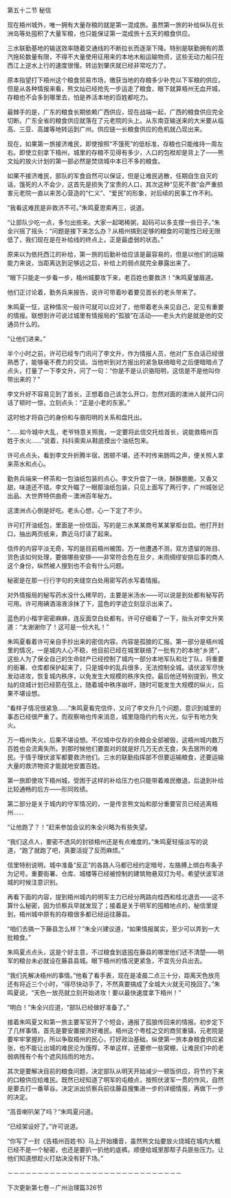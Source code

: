 

第五十二节 秘信

现在梧州城外，唯一拥有大量存粮的就是第一混成旅。虽然第一旅的补给纵队在长洲岛等处囤积了大量军粮，也只能保证第一混成旅十五天的粮食供应。

三水联勤基地的输送效率随着交通线的不断拉长而逐渐下降。特别是联勤拥有的蒸汽拖轮数量有限，不得不大量使用征用来的本地木船运输物资，这些无动力船只在西江上逆水上行的速度很慢。转运到肇庆就已经非常吃力了。

原本指望打下梧州这个粮食贸易市场，缴获当地的存粮多少补充以下军粮的供应，但是从各种情报来看，熊文灿已经抢先一步运走了粮食，眼下就算梧州无血开城，存粮也不会多到哪里去，怕是养活本地的百姓都吃力。

最棘手的是，广东的粮食长期依赖广西供应，现在战端一起，广西的粮食供应完全切断。广东全省的粮食供应就落在了元老院的头上。从东南亚输送来的大米要从临高、三亚、高雄等地转运到广州。供应链一长粮食供应的危机就凸现出来。

现在，如果第一旅接济难民，即使按照“不饿死”的低标准，存粮也只能维持一周左右。即使立刻拿下梧州，城里的存粮不见得有多少，人口的包袱却是背上了――熊文灿的放火计划的第一部必然是焚烧城中本已不多的粮食。

如果不接济难民，部队的军食自然可以保证，但是让难民逃散，任期自生自灭的话，饿死的人不会少，这首先是损失了宝贵的人口，其次这种“见死不救”会严重损害元老院一直以来苦心营造的“仁义”、“爱民”的形象，对后续的民事工作不利。

“我看这难民是非救济不可。”朱鸣夏思索再三，说道。

“让部队少吃一点，多匀出些来。大家一起喝稀粥，起码可以多支撑一些日子。”朱全兴摇了摇头：“问题是接下来怎么办？从梧州搞到足够的粮食的可能性已经无限低了，我们现在是在补给线的终点上，正是最虚弱的状态。”

原来以为依托西江的补给，第一旅的后勤补给应该是最容易的，但是以他们的运输能力来说，当距离达到足够远之后，补给上的弱点就完全暴露出来了。

“眼下只能走一步看一步，梧州城要攻下来，老百姓也要救济！”朱鸣夏皱眉道。

他们正讨论着，勤务兵来报告，说许可带着吵着要见首长的老头带来了。

朱鸣夏一怔，这种情况一般许可就可以应对了，他带着老头来见自己，足见有重要的情报。联想到许可说过城里有情报局的“孤狼”在活动――老头大约是就是他的交通员什么的。

“让他们进来。”

半个小时之前，许可已经专门讯问了李文升，作为情报人员，他对广东白话已经很熟悉了，能够毫不费力的交谈。当他听到对方报出的紧急联络暗号之后便暗暗点了点头，打量了一下李文升，问了一句：“你是不是认识骆阳明，这信是不是他叫你带出来的？”

李文升好不容易见到了首长，正想着自己该怎么开口，忽然对面的澳洲人就开口问话了顿时一惊，立刻点头：“正是小老的东家。”

这时他才将自己的身份和与骆阳明的关系和盘托出。

“……如今城中大乱，老爷特意关照我，一定要将此信交托给首长，说能救梧州百姓于水火……”说着，抖抖索索从鞋底摸出个油纸包来。

许可点点头，看到李文升折腾半宿，困顿不堪，还不时传来肠鸣之声，便关照人拿来茶水和点心。

勤务兵端来一杯茶和一包油纸包装的点心。李文升尝了一块，酥酥脆脆，又香又甜，味道还不错。李文升瞄了一眼那油纸包装，只见上面写了两行字，广州城张记出品、大世界特供曲奇－澳洲百年秘方。

这澳洲点心倒是好吃。老头心想，心一下定了不少。

许可打开油纸包，里面是一份信函，写的是三水某某商号某某掌柜台启。他打开封口，抽出两页纸来，靠近马灯读了起来。

信件的内容平淡无奇，写的是目前梧州被围，万一他遭遇不测，双方遗留的账目、货色该如何处理，要做哪些安排――非常符合危在旦夕，未雨绸缪安排后事的商人这个身份，纵然被人搜到也不会有什么问题。

秘密是在那一行行字句的夹缝空白处用密写药水写着情报。

对外情报局的秘写药水没什么稀罕的，主要是米汤水――可以说是到处都有秘写药可用。许可用碘酒溶液涂抹了下，蓝色的字迹立刻显示出来了。

蓝色的小楷字密密麻麻，连反面空白处都有。许可仔细看了一下，抬头对李文升笑道：“太谢谢你了！这可是一份大礼！”

朱鸣夏看着许可亲自手抄出来的密信内容。内容是孤狼的汇报。第一部分是梧州城里的情况，一是城内人心不稳，他目前已经在城里联络了一批有力的本地“乡贤”，这些人为了保全自己的生命财产已经控制了城内一部分本地军队和壮丁队，将重要的衙署、仓库都保护起来了，只是城中的乱兵很多，无法控制全城。请伏波军尽快发动进攻，恢复城内秩序，以免发生大规模的秩序失控。最后他还特别提到，熊文灿的烧城计划已经箭在弦上，随着城中秩序崩坏，随时可能发生大规模的纵火，后果不堪设想。

“看样子情况很紧急……”朱鸣夏看完信件，又问了李文升几个问题，意识到城里的事态已经很严重了。而观察哨也传来消息，城里隐隐约约有火光，似乎有地方失火。

万一梧州失火，后果不堪设想。不仅城中仅存的余粮会全部被毁，这梧州城内数万百姓也会流离失所。到那时候他们要面对的就是好几万无衣无食，失去居所的难民。于情于理伏波军都要救济他们。三水的联勤指挥部不但要运输粮食，还要运输大量的救济物资才能就地安置百姓。

第一旅即使攻下梧州城，受困于这样的补给压力也只能带着难民撤退，后退到补给比较通畅的后方――形同败绩。

第二部分是关于城内的守军情况的，一是传言熊文灿和部分重要官员已经逃离梧州……

“让他跑了？！”赶来参加会议的朱全兴略为有些失望。

“我们这点人，要密不透风的封锁梧州还是有点难度的。”朱鸣夏轻描淡写的说道，“跑了就跑了吧，真要活捉了反而麻烦。”

信里特别说明，城中准备“反正”的各路人马都已经约定暗号，左胳膊上绑白布条子为记号。重要衙署、仓库、城楼等已经被控制的建筑物悬双灯为号。希望伏波军进城的时候注意识别。

再看下面的内容，提到梧州城内的明军主力已经分两路向桂西和桂北退去――这不算什么秘密，因为侦察兵早就发现了；接着是关于明军的囤粮地点的，秘信里提到，梧州城中原有的存粮很多都已经运往藤县。

“咱们去搞一下藤县怎么样？”朱全兴建议道，“如果情报属实，至少可以弄到一大批粮食。”

朱鸣夏点点头，这是个好主意，不过粮食到底囤在藤县的哪里他们还不清楚――明军的粮台未必就设在藤县县城。眼下梧州的情况更紧急，不宜先分兵出去。

“我们先解决梧州的事情。”他看了看手表，现在是凌晨二点三十分，距离天色放亮还有将近三个小时，“得尽快动手了，不然真要搞成了全城大火就无可挽回了。”朱鸣夏说，“天色一放亮就立刻开始进攻！要以最快速度拿下梧州！”

“明白！”朱全兴应道，“部队已经做好准备了。”

接着朱鸣夏又和第一旅主要军官开了个短会，通报了孤狼传回来的情报。初步定下了几样事情，首先是要安置接济好难民。梧州这个粤桂之交的商贸重镇，元老院是要牢牢掌握的，所以争取梧州的民心，打好政治基础，纵使第一旅本身粮食供应紧张，也不能让出城的难民沦为饿殍，不单这样，还要修一些窝棚，让难民们中的老弱病残有个有个遮风挡雨的地方。

其次是要解决目前的粮食问题，决定部队从明天开始减少一顿饭供应，将节约下来的口粮供应给难民。既然已经知道了明军的屯粮点，按照伏波军一贯的作风，自然是要去打一番草谷。决定派出侦察兵前往藤县搜集进一步的详细情报，再做下一步的决定。

“高音喇叭架了吗？”朱鸣夏问道。

“已经架设好了。”许可说道。

“你写了一封《告梧州百姓书》马上开始播音，虽然熊文灿要放火烧城在城内大概已经不是一个秘密，也还是要扒一扒他的底裤。顺便给城里那帮子兵匪些压力。让他们知道想趁火打劫决没有好下场。”

－－－－－－－－－－－－－－－－－－－－－－－－－－－－－

下次更新第七卷－广州治理篇326节

